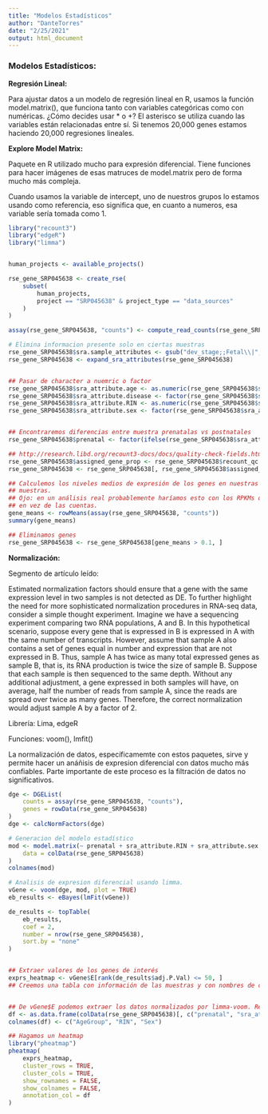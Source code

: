```yaml
---
title: "Modelos Estadísticos"
author: "DanteTorres"
date: "2/25/2021"
output: html_document
---
```



### **Modelos Estadísticos:**

**Regresión Lineal:**

Para ajustar datos a un modelo de regresión lineal en R, usamos la función model.matrix(), que funciona tanto con variables categóricas como con numéricas. ¿Cómo decides usar * o +? El asterisco se utiliza cuando las variables están relacionadas entre sí. Si tenemos 20,000 genes estamos haciendo 20,000 regresiones lineales. 

**Explore Model Matrix:**

Paquete en R utilizado mucho para expresión diferencial. Tiene funciones para hacer imágenes de esas matruces de model.matrix pero de forma mucho más compleja.

Cuando usamos la variable de intercept, uno de nuestros grupos lo estamos usando como referencia, eso significa que, en cuanto a numeros, esa variable sería tomada como 1. 


```r
library("recount3")
library("edgeR") 
library("limma")


human_projects <- available_projects()

rse_gene_SRP045638 <- create_rse(
    subset(
        human_projects,
        project == "SRP045638" & project_type == "data_sources"
    )
)

```


```r

assay(rse_gene_SRP045638, "counts") <- compute_read_counts(rse_gene_SRP045638)

# Elimina informacion presente solo en ciertas muestras
rse_gene_SRP045638$sra.sample_attributes <- gsub("dev_stage;;Fetal\\|", "", rse_gene_SRP045638$sra.sample_attributes)
rse_gene_SRP045638 <- expand_sra_attributes(rse_gene_SRP045638)


## Pasar de character a nuemric o factor
rse_gene_SRP045638$sra_attribute.age <- as.numeric(rse_gene_SRP045638$sra_attribute.age)
rse_gene_SRP045638$sra_attribute.disease <- factor(rse_gene_SRP045638$sra_attribute.disease)
rse_gene_SRP045638$sra_attribute.RIN <- as.numeric(rse_gene_SRP045638$sra_attribute.RIN)
rse_gene_SRP045638$sra_attribute.sex <- factor(rse_gene_SRP045638$sra_attribute.sex)


## Encontraremos diferencias entre muestra prenatalas vs postnatales
rse_gene_SRP045638$prenatal <- factor(ifelse(rse_gene_SRP045638$sra_attribute.age < 0, "prenatal", "postnatal"))

## http://research.libd.org/recount3-docs/docs/quality-check-fields.html
rse_gene_SRP045638$assigned_gene_prop <- rse_gene_SRP045638$recount_qc.gene_fc_count_all.assigned / rse_gene_SRP045638$recount_qc.gene_fc_count_all.total
rse_gene_SRP045638 <- rse_gene_SRP045638[, rse_gene_SRP045638$assigned_gene_prop > 0.3]

## Calculemos los niveles medios de expresión de los genes en nuestras
## muestras.
## Ojo: en un análisis real probablemente haríamos esto con los RPKMs o CPMs
## en vez de las cuentas.
gene_means <- rowMeans(assay(rse_gene_SRP045638, "counts"))
summary(gene_means)

## Eliminamos genes
rse_gene_SRP045638 <- rse_gene_SRP045638[gene_means > 0.1, ]
```

**Normalización:**

Segmento de artículo leído:

Estimated normalization factors should ensure that a gene with the same expression level in two samples is not detected as DE. To further highlight the need for more sophisticated normalization procedures in RNA-seq data, consider a simple thought experiment. Imagine we have a sequencing experiment comparing two RNA populations, A and B. In this hypothetical scenario, suppose every gene that is expressed in B is expressed in A with the same number of transcripts. However, assume that sample A also contains a set of genes equal in number and expression that are not expressed in B. Thus, sample A has twice as many total expressed genes as sample B, that is, its RNA production is twice the size of sample B. Suppose that each sample is then sequenced to the same depth. Without any additional adjustment, a gene expressed in both samples will have, on average, half the number of reads from sample A, since the reads are spread over twice as many genes. Therefore, the correct normalization would adjust sample A by a factor of 2.

Librería: Lima, edgeR

Funciones: voom(), lmfit()

La normalización de datos, específicamemte con estos paquetes, sirve y permite hacer un anáñisis de expresion diferencial con datos mucho más confiables. Parte importante de este proceso es la filtración de datos no significativos.

```r

dge <- DGEList(
    counts = assay(rse_gene_SRP045638, "counts"),
    genes = rowData(rse_gene_SRP045638)
)
dge <- calcNormFactors(dge)

# Generacion del modelo estadístico
mod <- model.matrix(~ prenatal + sra_attribute.RIN + sra_attribute.sex + assigned_gene_prop,
    data = colData(rse_gene_SRP045638)
)
colnames(mod)

# Analisis de expresion diferencial usando limma.
vGene <- voom(dge, mod, plot = TRUE)
eb_results <- eBayes(lmFit(vGene))

de_results <- topTable(
    eb_results,
    coef = 2,
    number = nrow(rse_gene_SRP045638),
    sort.by = "none"
)


## Extraer valores de los genes de interés
exprs_heatmap <- vGene$E[rank(de_results$adj.P.Val) <= 50, ]
## Creemos una tabla con información de las muestras y con nombres de columnas más amigables


## De vGene$E podemos extraer los datos normalizados por limma-voom. Revisemos los top 50 genes diferencialmente expresados.
df <- as.data.frame(colData(rse_gene_SRP045638)[, c("prenatal", "sra_attribute.RIN", "sra_attribute.sex")])
colnames(df) <- c("AgeGroup", "RIN", "Sex")

## Hagamos un heatmap
library("pheatmap")
pheatmap(
    exprs_heatmap,
    cluster_rows = TRUE,
    cluster_cols = TRUE,
    show_rownames = FALSE,
    show_colnames = FALSE,
    annotation_col = df
)


```


